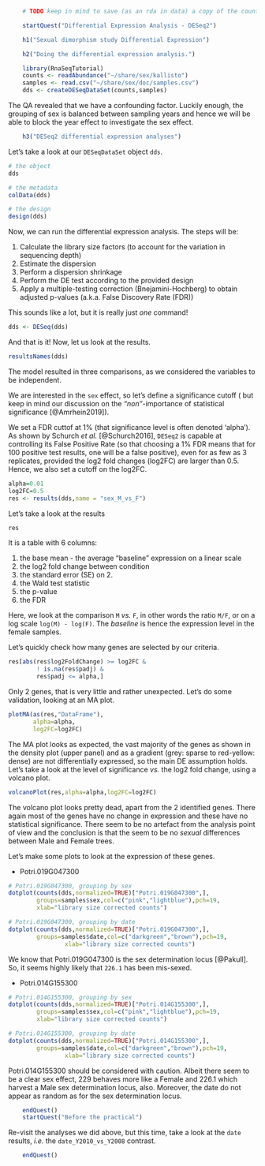 ```r
    # TODO keep in mind to save (as an rda in data) a copy of the count table
```

```r
    startQuest("Differential Expression Analysis - DESeq2")
```

```r
    h1("Sexual dimorphism study Differential Expression")
```

```r
    h2("Doing the differential expression analysis.")
```

```r
    library(RnaSeqTutorial)
    counts <- readAbundance("~/share/sex/kallisto")
    samples <- read.csv("~/share/sex/doc/samples.csv")
    dds <- createDESeqDataSet(counts,samples)
```

The QA revealed that we have a confounding factor. Luckily enough,
the grouping of sex is balanced between sampling years and hence 
we will be able to block the year effect to investigate the sex effect.

```r
    h3("DESeq2 differential expression analyses")
```

Let's take a look at our `DESeqDataSet` object `dds`.

```r
# the object
dds

# the metadata
colData(dds)

# the design
design(dds)
```

Now, we can run the differential expression analysis. The steps will be:

1. Calculate the library size factors (to account for the variation in sequencing depth)
2. Estimate the dispersion
3. Perform a dispersion shrinkage
4. Perform the DE test according to the provided design
5. Apply a multiple-testing correction (Bnejamini-Hochberg) to obtain adjusted p-values (a.k.a. False Discovery Rate (FDR))

This sounds like a lot, but it is really just *one* command!

```r
dds <- DESeq(dds)
```

And that is it! Now, let us look at the results. 

```r
resultsNames(dds)
```

The model resulted in three comparisons, as we considered the variables to be
independent. 

We are interested in the `sex` effect, so let's define a significance cutoff (
but keep in mind our discussion on the _"non"_-importance of statistical 
significance [@Amrhein2019]).

We set a FDR cuttof at 1% (that significance level is often denoted 'alpha'). 
As shown by Schurch _et al._ [@Schurch2016], `DESeq2`
is capable at controlling its False Positive Rate (so that choosing a 1% FDR 
means that for 100 positive test results, one will be a false positive), even 
for as few as 3 replicates, provided the log2 fold changes (log2FC) are larger 
than 0.5. Hence, we also set a cutoff on the log2FC.

```r
alpha=0.01
log2FC=0.5
res <- results(dds,name = "sex_M_vs_F")
```

Let's take a look at the results
```r
res
```

It is a table with 6 columns:

1. the base mean - the average "baseline" expression on a linear scale
2. the log2 fold change between condition
3. the standard error (SE) on 2.
4. the Wald test statistic
5. the p-value
6. the FDR

Here, we look at the comparison `M` _vs._ `F`, in other words the ratio `M/F`,
or on a log scale `log(M) - log(F)`. The _baseline_ is hence the expression level
in the female samples.

Let's quickly check how many genes are selected by our criteria.

```r
res[abs(res$log2FoldChange) >= log2FC &
        ! is.na(res$padj) &
        res$padj <= alpha,]
```

Only 2 genes, that is very little and rather unexpected. Let's do some 
validation, looking at an MA plot.

```r
plotMA(as(res,"DataFrame"),
       alpha=alpha,
       log2FC=log2FC)
```
The MA plot looks as expected, the vast majority of the genes as shown in the
density plot (upper panel) and as a gradient (grey: sparse to red-yellow: dense)
are not differentially expressed, so the main DE assumption holds. Let's take
a look at the level of significance _vs._ the log2 fold change, using a volcano 
plot.

```r
volcanoPlot(res,alpha=alpha,log2FC=log2FC)
```

The volcano plot looks pretty dead, apart from the 2 identified genes. There 
again most of the genes have no change in expression and these have no 
statistical significance. There seem to be no artefact from the analysis point 
of view and the conclusion is that the seem to be no _sexual_ differences between
Male and Female trees.

Let's make some plots to look at the expression of these genes.

* Potri.019G047300

```r
# Potri.019G047300, grouping by sex
dotplot(counts(dds,normalized=TRUE)["Potri.019G047300",],
        groups=samples$sex,col=c("pink","lightblue"),pch=19,
        xlab="library size corrected counts")

# Potri.019G047300, grouping by date
dotplot(counts(dds,normalized=TRUE)["Potri.019G047300",],
        groups=samples$date,col=c("darkgreen","brown"),pch=19,
                xlab="library size corrected counts")

```

We know that Potri.019G047300 is the sex determination locus [@Pakull]. So, it 
seems highly likely that `226.1` has been mis-sexed.

* Potri.014G155300

```r
# Potri.014G155300, grouping by sex
dotplot(counts(dds,normalized=TRUE)["Potri.014G155300",],
        groups=samples$sex,col=c("pink","lightblue"),pch=19,
        xlab="library size corrected counts")

# Potri.014G155300, grouping by date
dotplot(counts(dds,normalized=TRUE)["Potri.014G155300",],
        groups=samples$date,col=c("darkgreen","brown"),pch=19,
                xlab="library size corrected counts")
```

Potri.014G155300 should be considered with caution. Albeit there seem to be a
clear sex effect, 229 behaves more like a Female and 226.1 which harvest a Male
sex determination locus, also. Moreover, the date do not appear as random as for
the sex determination locus. 

```r
    endQuest()
    startQuest("Before the practical")
```

Re-visit the analyses we did above, but this time, take a look at the `date` 
results, _i.e._ the `date_Y2010_vs_Y2008` contrast.

```r
    endQuest()
```

